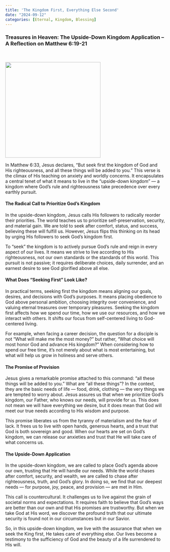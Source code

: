 ```yaml
---
title: 'The Kingdom First, Everything Else Second'
date: "2024-09-12"
categories: [Eternal, Kingdom, Blessing]
---
```


### Treasures in Heaven: The Upside-Down Kingdom Application – A Reflection on Matthew 6:19-21

<br/>

![](kingdomfirst.webp){fig-align="center" width="300"}

In Matthew 6:33, Jesus declares, “But seek first the kingdom of God and His righteousness, and all these things will be added to you.” This verse is the climax of His teaching on anxiety and worldly concerns. It encapsulates a central tenet of what it means to live in the “upside-down kingdom” — a kingdom where God's rule and righteousness take precedence over every earthly pursuit.

#### The Radical Call to Prioritize God’s Kingdom

In the upside-down kingdom, Jesus calls His followers to radically reorder their priorities. The world teaches us to prioritize self-preservation, security, and material gain. We are told to seek after comfort, status, and success, believing these will fulfill us. However, Jesus flips this thinking on its head by urging His followers to seek God's kingdom first.

To “seek” the kingdom is to actively pursue God's rule and reign in every aspect of our lives. It means we strive to live according to His righteousness, not our own standards or the standards of this world. This pursuit is not passive; it requires deliberate choices, daily surrender, and an earnest desire to see God glorified above all else.

#### What Does “Seeking First” Look Like?

In practical terms, seeking first the kingdom means aligning our goals, desires, and decisions with God’s purposes. It means placing obedience to God above personal ambition, choosing integrity over convenience, and valuing eternal treasures over temporary pleasures. Seeking the kingdom first affects how we spend our time, how we use our resources, and how we interact with others. It shifts our focus from self-centered living to God-centered living.

For example, when facing a career decision, the question for a disciple is not “What will make me the most money?” but rather, “What choice will most honor God and advance His kingdom?” When considering how to spend our free time, it’s not merely about what is most entertaining, but what will help us grow in holiness and serve others.

#### The Promise of Provision

Jesus gives a remarkable promise attached to this command: “all these things will be added to you.” What are “all these things”? In the context, they are the basic needs of life — food, drink, clothing — the very things we are tempted to worry about. Jesus assures us that when we prioritize God’s kingdom, our Father, who knows our needs, will provide for us. This does not mean we will have everything we desire, but it does mean that God will meet our true needs according to His wisdom and purpose.

This promise liberates us from the tyranny of materialism and the fear of lack. It frees us to live with open hands, generous hearts, and a trust that God is both sovereign and good. When our hearts are set on God's kingdom, we can release our anxieties and trust that He will take care of what concerns us.

#### The Upside-Down Application

In the upside-down kingdom, we are called to place God's agenda above our own, trusting that He will handle our needs. While the world chases after comfort, security, and wealth, we are called to chase after righteousness, truth, and God’s glory. In doing so, we find that our deepest needs — for purpose, joy, peace, and provision — are met in Him.

This call is countercultural. It challenges us to live against the grain of societal norms and expectations. It requires faith to believe that God’s ways are better than our own and that His promises are trustworthy. But when we take God at His word, we discover the profound truth that our ultimate security is found not in our circumstances but in our Savior.

So, in this upside-down kingdom, we live with the assurance that when we seek the King first, He takes care of everything else. Our lives become a testimony to the sufficiency of God and the beauty of a life surrendered to His will.
